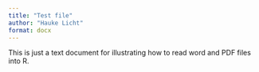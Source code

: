 ```yaml
---
title: "Test file"
author: "Hauke Licht"
format: docx
---
```


This is just a text document for illustrating how to read word and PDF files into R.